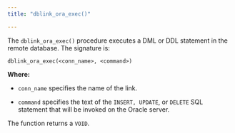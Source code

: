 ```yaml
---
title: "dblink_ora_exec()"

---
```


<div id="dblink_ora_exec" class="registered_link"></div>

The `dblink_ora_exec()` procedure executes a DML or DDL statement in the remote database. The signature is:

```text
dblink_ora_exec(<conn_name>, <command>)
```

**Where:**

-   `conn_name` specifies the name of the link.

-   `command` specifies the text of the `INSERT, UPDATE`, or `DELETE` SQL statement that will be invoked on the Oracle server.

The function returns a `VOID`.
